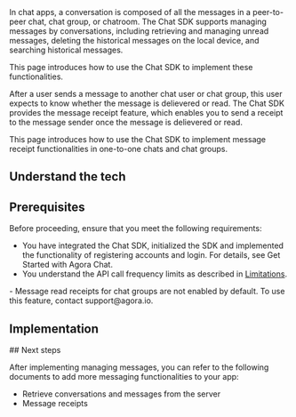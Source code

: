 
<PlatformWrapper notAllowed="web">

<PlatformWrapper notAllowed="ios">
In chat apps, a conversation is composed of all the messages in a peer-to-peer chat, chat group, or chatroom. The Chat SDK supports managing messages by conversations, including retrieving and managing unread messages, deleting the historical messages on the local device, and searching historical messages.

This page introduces how to use the Chat SDK to implement these functionalities.
</PlatformWrapper>

<PlatformWrapper platform="ios">
After a user sends a message to another chat user or chat group, this user expects to know whether the message is delievered or read. The Chat SDK provides the message receipt feature, which enables you to send a receipt to the message sender once the message is delievered or read.

This page introduces how to use the Chat SDK to implement message receipt functionalities in one-to-one chats and chat groups.
</PlatformWrapper>

## Understand the tech

<Understand />

## Prerequisites

Before proceeding, ensure that you meet the following requirements:

- You have integrated the Chat SDK, initialized the SDK and implemented the functionality of registering accounts and login. For details, see <Link to="/agora-chat/get-started/get-started-sdk?platform={{platform.PATH}}">Get Started with Agora Chat</Link>.
- You understand the API call frequency limits as described in [Limitations](/agora-chat/reference/limitations).
<PlatformWrapper platform="ios">
- Message read receipts for chat groups are not enabled by default. To use this feature, contact support@agora.io.
</PlatformWrapper>

## Implementation

<ProjectImplement />

<PlatformWrapper notAllowed="ios">
## Next steps

After implementing managing messages, you can refer to the following documents to add more messaging functionalities to your app:

- <Link to="../messages/retrieve-messages?platform={{platform.PATH}}">Retrieve conversations and messages from the server</Link>
- <Link to="../messages/message-receipts?platform={{platform.PATH}}">Message receipts</Link>
</PlatformWrapper>

</PlatformWrapper>
